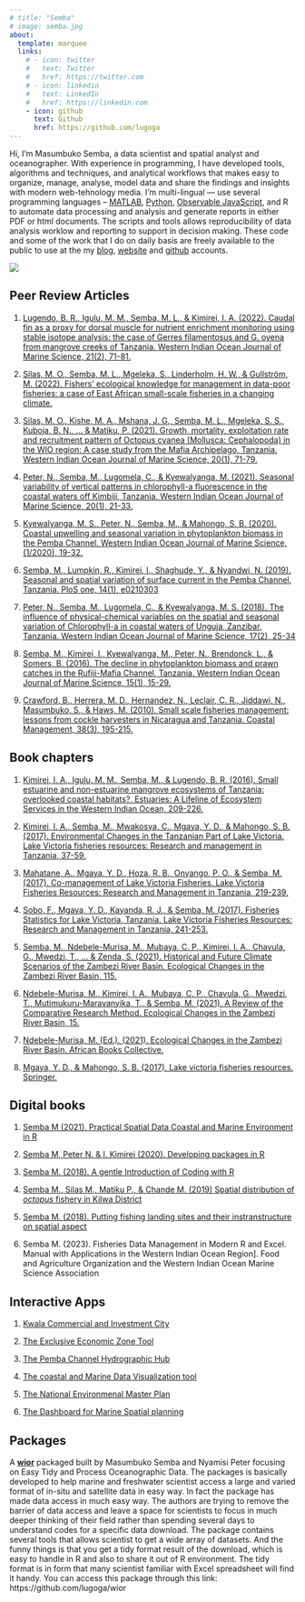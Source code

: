 ```yaml
---
# title: "Semba"
# image: semba.jpg
about:
  template: marquee
  links:
    # - icon: twitter
    #   text: Twitter
    #   href: https://twitter.com
    # - icon: linkedin
    #   text: LinkedIn
    #   href: https://linkedin.com
    - icon: github
      text: Github
      href: https://github.com/lugoga
---
```


<!-- ::: {.grid} -->

<!-- ::: {.g-col-12 .g-col-md-6} -->
<!-- ![](sembaProfile3.jpg) -->
<!-- ::: -->

<!-- ::: {.g-col-12 .g-col-md-6} -->
Hi, I'm Masumbuko Semba,  a data scientist and spatial analyst and oceanographer. With experience in programming, I have developed tools, algorithms and techniques, and analytical workflows that makes easy to organize, manage, analyse, model data and share the findings and insights with modern web-tehnology media. I'm multi-lingual --- use several programming languages -- [MATLAB](https://www.mathworks.com/products/matlab.html), [Python](https://www.python.org/), [Observable JavaScript](https://observablehq.com/@observablehq/observable-javascript), and R to automate data processing and analysis and generate reports in either PDF or html documents. The scripts and tools allows reproducibility of data analysis worklow and reporting to support in decision making. These code and some of the work that I do on daily basis are freely available to the public to use at the my [blog](https://semba.netlify.app/), [website](https://semba-blog.netlify.app/) and [github](https://github.com/lugoga/) accounts. 

![](sembaProfile3.jpg)

<!-- ::: -->
<!-- ::: -->

## Peer Review Articles

1.  [Lugendo, B. R., Igulu, M. M., Semba, M. L., & Kimirei, I. A. (2022). Caudal fin as a proxy for dorsal muscle for nutrient enrichment monitoring using stable isotope analysis: the case of Gerres filamentosus and G. oyena from mangrove creeks of Tanzania. Western Indian Ocean Journal of Marine Science, 21(2), 71-81.](https://www.ajol.info/index.php/wiojms/article/view/225660)

1. [Silas, M. O., Semba, M. L., Mgeleka, S., Linderholm, H. W., & Gullström, M. (2022). Fishers’ ecological knowledge for management in data-poor fisheries: a case of East African small-scale fisheries in a changing climate.](https://www.diva-portal.org/smash/record.jsf?pid=diva2:1638631)

1. [Silas, M. O., Kishe, M. A., Mshana, J. G., Semba, M. L., Mgeleka, S. S., Kuboja, B. N., ... & Matiku, P. (2021). Growth, mortality, exploitation rate and recruitment pattern of Octopus cyanea (Mollusca: Cephalopoda) in the WIO region: A case study from the Mafia Archipelago, Tanzania. Western Indian Ocean Journal of Marine Science, 20(1), 71-79.](https://www.ajol.info/index.php/wiojms/article/view/198108)

1.  [Peter, N., Semba, M., Lugomela, C., & Kyewalyanga, M. (2021). Seasonal variability of vertical patterns in chlorophyll-a fluorescence in the coastal waters off Kimbiji, Tanzania. Western Indian Ocean Journal of Marine Science, 20(1), 21-33.](https://www.ajol.info/index.php/wiojms/article/view/197123/)

1. [Kyewalyanga, M. S., Peter, N., Semba, M., & Mahongo, S. B. (2020). Coastal upwelling and seasonal variation in phytoplankton biomass in the Pemba Channel. Western Indian Ocean Journal of Marine Science, (1/2020), 19-32.](https://www.ajol.info/index.php/wiojms/article/view/174215)

1. [Semba, M., Lumpkin, R., Kimirei, I., Shaghude, Y., & Nyandwi, N. (2019). Seasonal and spatial variation of surface current in the Pemba Channel, Tanzania. PloS one, 14(1), e0210303](https://journals.plos.org/plosone/article?id=10.1371/journal.pone.0210303)

1.  [Peter, N., Semba, M., Lugomela, C., & Kyewalyanga, M. S. (2018). The influence of physical-chemical variables on the spatial and seasonal variation of Chlorophyll-a in coastal waters of Unguja, Zanzibar, Tanzania. Western Indian Ocean Journal of Marine Science, 17(2), 25-34](https://www.ajol.info/index.php/wiojms/article/view/175825/)

1. [Semba, M., Kimirei, I., Kyewalyanga, M., Peter, N., Brendonck, L., & Somers, B. (2016). The decline in phytoplankton biomass and prawn catches in the Rufiji-Mafia Channel, Tanzania. Western Indian Ocean Journal of Marine Science, 15(1), 15-29.](https://www.ajol.info/index.php/wiojms/article/view/138510)

1. [Crawford, B., Herrera, M. D., Hernandez, N., Leclair, C. R., Jiddawi, N., Masumbuko, S., & Haws, M. (2010). Small scale fisheries management: lessons from cockle harvesters in Nicaragua and Tanzania. Coastal Management, 38(3), 195-215.](https://www.tandfonline.com/doi/abs/10.1080/08920753.2010.483174)



## Book chapters

1. [Kimirei, I. A., Igulu, M. M., Semba, M., & Lugendo, B. R. (2016). Small estuarine and non-estuarine mangrove ecosystems of Tanzania: overlooked coastal habitats?. Estuaries: A Lifeline of Ecosystem Services in the Western Indian Ocean, 209-226.](https://link.springer.com/chapter/10.1007/978-3-319-25370-1_13)

1. [Kimirei, I. A., Semba, M., Mwakosya, C., Mgaya, Y. D., & Mahongo, S. B. (2017). Environmental Changes in the Tanzanian Part of Lake Victoria. Lake Victoria fisheries resources: Research and management in Tanzania, 37-59.](https://link.springer.com/chapter/10.1007/978-3-319-69656-0_3)

1. [Mahatane, A., Mgaya, Y. D., Hoza, R. B., Onyango, P. O., & Semba, M. (2017). Co-management of Lake Victoria Fisheries. Lake Victoria Fisheries Resources: Research and Management in Tanzania, 219-239.](https://link.springer.com/chapter/10.1007/978-3-319-69656-0_11)

1. [Sobo, F., Mgaya, Y. D., Kayanda, R. J., & Semba, M. (2017). Fisheries Statistics for Lake Victoria, Tanzania. Lake Victoria Fisheries Resources: Research and Management in Tanzania, 241-253.](https://link.springer.com/chapter/10.1007/978-3-319-69656-0_12)

1. [Semba, M., Ndebele-Murisa, M., Mubaya, C. P., Kimirei, I. A., Chavula, G., Mwedzi, T., ... & Zenda, S. (2021). Historical and Future Climate Scenarios of the Zambezi River Basin. Ecological Changes in the Zambezi River Basin, 115.]()

1. [Ndebele-Murisa, M., Kimirei, I. A., Mubaya, C. P., Chavula, G., Mwedzi, T., Mutimukuru-Maravanyika, T., & Semba, M. (2021). A Review of the Comparative Research Method. Ecological Changes in the Zambezi River Basin, 15.]()

1. [Ndebele-Murisa, M. (Ed.). (2021). Ecological Changes in the Zambezi River Basin. African Books Collective.]()

1. [Mgaya, Y. D., & Mahongo, S. B. (2017). Lake victoria fisheries resources. Springer.](https://www.jstor.org/stable/pdf/j.ctv1grbbq5.8.pdf)


## Digital books

1. [Semba M (2021). Practical Spatial Data Coastal and Marine Environment in R](https://lugoga.github.io/geomarine/)

1. [Semba M, Peter N. & I. Kimirei (2020). Developing packages in R](https://lugoga.github.io/r-package/)

1. [Semba M. (2018). A gentle Introduction of Coding with R](https://lugoga.github.io/learning_r/)

1. [Semba M., Silas M., Matiku P., & Chande M. (2019) Spatial distribution of *octopus* fishery in Kilwa District](https://lugoga.github.io/octopus/)

1. [Semba M. (2018). Putting fishing landing sites and their instranstructure on spatial aspect](https://lugoga.github.io/master_thesis/)

1. Semba M. (2023). Fisheries Data Management in Modern R and Excel. Manual with Applications in the Western Indian Ocean Region]. Food and Agriculture Organization and the Western Indian Ocean Marine Science Association

## Interactive Apps

1. [Kwala Commercial and Investment City](https://https//semba.shinyapps.io/kwala/)

1. [The Exclusive Economic Zone Tool](https://semba.shinyapps.io/marineTz/)

1. [The Pemba Channel Hydrographic Hub](https://semba.shinyapps.io/OceanWebApp/)

1. [The coastal and Marine Data Visualization tool](https://semba.shinyapps.io/coastal_dashboard/)

1. [The National Environmenal Master Plan](https://nemp.shinyapps.io/nemp/)

1. [The Dashboard for Marine Spatial planning](https://lugoga.github.io/msp/)

## Packages

A [**wior**](https://github.com/lugoga/wior) packaged built by Masumbuko Semba and Nyamisi Peter focusing on Easy Tidy and Process Oceanographic Data. The packages is basically developed to help marine and freshwater scientist access a large and varied format of in-situ and satellite data in easy way. In fact the package has made data access in much easy way. The authors are trying to remove the barrier of data access and leave a space for scientists to focus in much deeper thinking of their field rather than spending several days to understand codes for a specific data download. The package contains several tools that allows scientist to get a wide array of datasets. And the funny things is that you get a tidy format result of the download, which is easy to handle in R and also to share it out of R environment. The tidy format is in form that many scientist familiar with Excel spreadsheet will find it handy. You can access this package through this link: https://github.com/lugoga/wior

